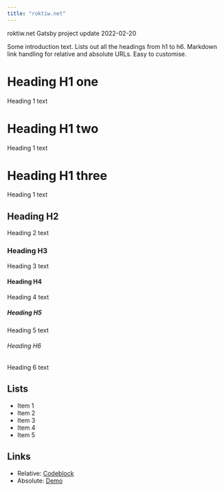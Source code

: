```yaml
---
title: "roktiw.net"
---
```


roktiw.net Gatsby project update 2022-02-20

Some introduction text. Lists out all the headings from h1 to h6. Markdown link handling for relative and absolute URLs. Easy to customise.

# Heading H1 one
Heading 1 text

# Heading H1 two
Heading 1 text

# Heading H1 three
Heading 1 text

## Heading H2
Heading 2 text

### Heading H3
Heading 3 text

#### Heading H4
Heading 4 text

##### Heading H5
Heading 5 text

###### Heading H6
Heading 6 text

## Lists
- Item 1
- Item 2
- Item 3
- Item 4
- Item 5

## Links

* Relative: [Codeblock](/codeblock)
* Absolute: [Demo](https://learn.hasura.io/graphql/react)